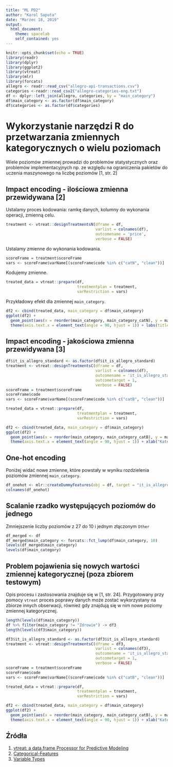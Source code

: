 ```yaml
---
title: "ML PD2"
author: "Karol Saputa"
date: "Marzec 18, 2019"
output: 
  html_document:
    theme: spacelab
    self_contained: yes
---
```


```r
knitr::opts_chunk$set(echo = TRUE)
library(readr)
library(dplyr)
library(ggplot2)
library(vtreat)
library(mlr)
library(forcats)
allegro <- readr::read_csv("allegro-api-transactions.csv")
categories <-readr::read_csv2("allegro-categories-eng.txt")
df <- dplyr::left_join(allegro, categories, by = "main_category")
df$main_category <- as.factor(df$main_category)
df$categories <- as.factor(df$categories)
```

# Wykorzystanie narzędzi R do przetwarzania zmiennych kategorycznych o wielu poziomach
Wiele poziomów zmiennej prowadzi do problemów statystycznych oraz problemów implementacyjnych np. ze względu na ograniczenia pakietów do uczenia maszynowego na liczbę poziomów [1, str. 2]

## Impact encoding - ilościowa zmienna przewidywana [2]
Ustalamy proces kodowania: ramkę danych, kolumny do wykonania operacji, zmienną celu.
```r
treatment <- vtreat::designTreatmentsN(dframe = df,
                                       varlist = colnames(df),
                                       outcomename = 'price',
                                       verbose = FALSE)
```
Ustalamy zmienne do wykonania kodowania.
```r
scoreFrame = treatment$scoreFrame
vars <- scoreFrame$varName[(scoreFrame$code %in% c("catN", "clean"))]
```
Kodujemy zmienne.
```r
treated_data = vtreat::prepare(df,
                               treatmentplan = treatment,
                               varRestriction = vars)
```
Przykładowy efekt dla zmiennej `main_category`.
```r
df2 <- cbind(treated_data, main_category = df$main_category)
ggplot(df2) + 
  geom_point(aes(x = reorder(main_category, main_category_catN), y = main_category_catN)) +
  theme(axis.text.x = element_text(angle = 90, hjust = 1)) + labs(title = "Impact factor dla kolejnych poziomów zmiennej main_category") + xlab("Kategoria") + ylab("Wartość")
```

## Impact encoding - jakościowa zmienna przewidywana [3]
```r
df$it_is_allegro_standard <- as.factor(df$it_is_allegro_standard)
treatment <- vtreat::designTreatmentsC(dframe = df,
                                       varlist = colnames(df),
                                       outcomename = 'it_is_allegro_standard',
                                       outcometarget = 1,
                                       verbose = FALSE)
scoreFrame = treatment$scoreFrame
scoreFrame$code
vars <- scoreFrame$varName[(scoreFrame$code %in% c("catB", "clean"))]

treated_data = vtreat::prepare(df,
                               treatmentplan = treatment,
                               varRestriction = vars)

df2 <- cbind(treated_data, main_category = df$main_category)
ggplot(df2) + 
  geom_point(aes(x = reorder(main_category, main_category_catB), y = main_category_catB)) +
  theme(axis.text.x = element_text(angle = 90, hjust = 1)) + xlab("Kategoria") + ylab("Wartość")
```


## One-hot encoding
Poniżej widać nowe zmienne, które powstały w wyniku rozdzielenia poziomów zmiennej `main_category`.
```r
df_onehot <- mlr::createDummyFeatures(obj = df, target = "it_is_allegro_standard", cols = "main_category")
colnames(df_onehot)
```

## Scalanie rzadko występujących poziomów do jednego
Zmniejszenie liczby poziomów z 27 do 10 i jednym złączonym `Other`
```r
df_merged <- df
df_merged$main_category <- forcats::fct_lump(df$main_category, 10)
levels(df_merged$main_category)
levels(df$main_category)
```

## Problem pojawienia się nowych wartości zmiennej kategorycznej (poza zbiorem testowym)
Opis procesu i zastosowania znajduje się w [1, str. 24]. Przygotowany przy pomocy `vtreat` proces poprawy danych może zostać wykorzystany na zbiorze innych obserwacji, również gdy znajdują się w nim nowe poziomy zmiennej kategorycznej.
```r
length(levels(df$main_category))
df %>% filter(main_category != "Zdrowie") -> df3
length(levels(df3$main_category))

df3$it_is_allegro_standard <- as.factor(df3$it_is_allegro_standard)
treatment <- vtreat::designTreatmentsC(dframe = df3,
                                       varlist = colnames(df3),
                                       outcomename = 'it_is_allegro_standard',
                                       outcometarget = 1,
                                       verbose = FALSE)
scoreFrame = treatment$scoreFrame
scoreFrame$code
vars <- scoreFrame$varName[(scoreFrame$code %in% c("catB", "clean"))]

treated_data = vtreat::prepare(df,
                               treatmentplan = treatment,
                               varRestriction = vars)

df2 <- cbind(treated_data, main_category = df$main_category)
ggplot(df2) + 
  geom_point(aes(x = reorder(main_category, main_category_catB), y = main_category_catB)) +
  theme(axis.text.x = element_text(angle = 90, hjust = 1)) + xlab("Kategoria") + ylab("Wartość")
```


## Źródła

1. [vtreat: a data.frame Processor for Predictive Modeling](https://arxiv.org/pdf/1611.09477.pdf)
2. [Categorical-Features](https://github.com/Dpananos/Categorical-Features)
3. [Variable Types](https://cran.r-project.org/web/packages/vtreat/vignettes/vtreatVariableTypes.html)

